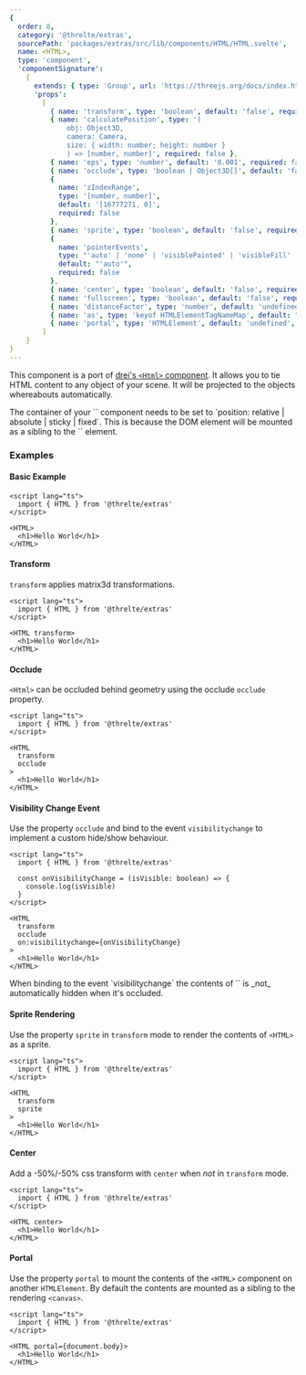 ```yaml
---
{
  order: 8,
  category: '@threlte/extras',
  sourcePath: 'packages/extras/src/lib/components/HTML/HTML.svelte',
  name: <HTML>,
  type: 'component',
  'componentSignature':
    {
      extends: { type: 'Group', url: 'https://threejs.org/docs/index.html#api/en/objects/Group' },
      'props':
        [
          { name: 'transform', type: 'boolean', default: 'false', required: false },
          { name: 'calculatePosition', type: '(
              obj: Object3D,
              camera: Camera,
              size: { width: number; height: number }
              ) => [number, number]', required: false },
          { name: 'eps', type: 'number', default: '0.001', required: false },
          { name: 'occlude', type: 'boolean | Object3D[]', default: 'false', required: false },
          {
            name: 'zIndexRange',
            type: '[number, number]',
            default: '[16777271, 0]',
            required: false
          },
          { name: 'sprite', type: 'boolean', default: 'false', required: false },
          {
            name: 'pointerEvents',
            type: "'auto' | 'none' | 'visiblePainted' | 'visibleFill' | 'visibleStroke' | 'visible' | 'painted' | 'fill' | 'stroke' | 'all' | 'inherit'",
            default: "'auto'",
            required: false
          },
          { name: 'center', type: 'boolean', default: 'false', required: false },
          { name: 'fullscreen', type: 'boolean', default: 'false', required: false },
          { name: 'distanceFactor', type: 'number', default: 'undefined', required: false },
          { name: 'as', type: 'keyof HTMLElementTagNameMap', default: "'div'", required: false },
          { name: 'portal', type: 'HTMLElement', default: 'undefined', required: false }
        ]
    }
}
---
```


This component is a port of [drei's `<Html>` component](https://github.com/pmndrs/drei#html). It allows you to tie HTML content to any object of your scene. It will be projected to the objects whereabouts automatically.

<Tip type="warning">
The container of your `<Canvas>` component needs to be set to `position: relative | absolute | sticky | fixed`. This is because the DOM element will be mounted as a sibling to the `<canvas>` element.
</Tip>

<Example path="extras/html/basic" />

### Examples

#### Basic Example

```svelte
<script lang="ts">
  import { HTML } from '@threlte/extras'
</script>

<HTML>
  <h1>Hello World</h1>
</HTML>
```

#### Transform

`transform` applies matrix3d transformations.

```svelte
<script lang="ts">
  import { HTML } from '@threlte/extras'
</script>

<HTML transform>
  <h1>Hello World</h1>
</HTML>
```

#### Occlude

`<Html>` can be occluded behind geometry using the occlude `occlude` property.

```svelte
<script lang="ts">
  import { HTML } from '@threlte/extras'
</script>

<HTML
  transform
  occlude
>
  <h1>Hello World</h1>
</HTML>
```

#### Visibility Change Event

Use the property `occlude` and bind to the event `visibilitychange` to implement a custom hide/show behaviour.

```svelte
<script lang="ts">
  import { HTML } from '@threlte/extras'

  const onVisibilityChange = (isVisible: boolean) => {
    console.log(isVisible)
  }
</script>

<HTML
  transform
  occlude
  on:visibilitychange={onVisibilityChange}
>
  <h1>Hello World</h1>
</HTML>
```

<Tip type="info">
When binding to the event `visibilitychange` the contents of `<HTML>` is _not_ automatically hidden when it's occluded.
</Tip>

#### Sprite Rendering

Use the property `sprite` in `transform` mode to render the contents of `<HTML>` as a sprite.

```svelte
<script lang="ts">
  import { HTML } from '@threlte/extras'
</script>

<HTML
  transform
  sprite
>
  <h1>Hello World</h1>
</HTML>
```

#### Center

Add a -50%/-50% css transform with `center` when _not_ in `transform` mode.

```svelte
<script lang="ts">
  import { HTML } from '@threlte/extras'
</script>

<HTML center>
  <h1>Hello World</h1>
</HTML>
```

#### Portal

Use the property `portal` to mount the contents of the `<HTML>` component on another `HTMLElement`.
By default the contents are mounted as a sibling to the rendering `<canvas>`.

```svelte
<script lang="ts">
  import { HTML } from '@threlte/extras'
</script>

<HTML portal={document.body}>
  <h1>Hello World</h1>
</HTML>
```
